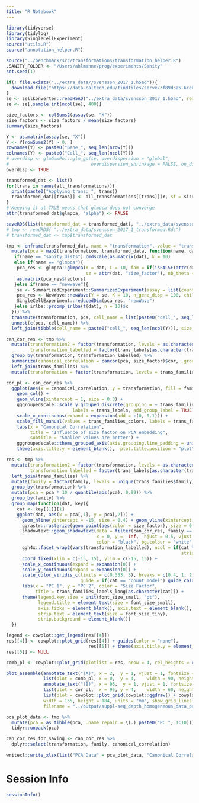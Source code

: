 ```yaml
---
title: "R Notebook"
---
```




```r
library(tidyverse)
library(tidylog)
library(SingleCellExperiment)
source("utils.R")
source("annotation_helper.R")

source("../benchmark/src/transformations/transformation_helper.R")
.SANITY_FOLDER <- "/Users/ahlmanne/prog/experiments/Sanity"
set.seed(1)
```



```r
if(! file.exists("../extra_data//svensson_2017_1.h5ad")){
  download.file("https://data.caltech.edu/tindfiles/serve/3f89d3a5-6ceb-486e-95d4-9bd3f511a706/", "../extra_data/svensson_2017_1.h5ad")
}
se <- zellkonverter::readH5AD("../extra_data/svensson_2017_1.h5ad", reader = "R")
se <- se[,sample.int(ncol(se), 400)]

size_factors <- colSums2(assay(se, "X"))
size_factors <- size_factors / mean(size_factors)
summary(size_factors)

Y <- as.matrix(assay(se, "X"))
Y <- Y[rowSums2(Y) > 0, ]
rownames(Y) <- paste0("Gene_", seq_len(nrow(Y)))
colnames(Y) <- paste0("Cell_", seq_len(ncol(Y)))
# overdisp <- glmGamPoi::glm_gp(se, overdispersion = "global", 
#                               overdispersion_shrinkage = FALSE, on_disk = FALSE)$overdispersions[1]
overdisp <- TRUE
```


```r
transformed_dat <- list()
for(trans in names(all_transformations)){
  print(paste0("Applying trans: ", trans))
  transformed_dat[[trans]] <- all_transformations[[trans]](Y, sf = size_factors, alpha = overdisp)
}
# Keeping it at TRUE means that glmpca does not converge
attr(transformed_dat$glmpca, "alpha") <- FALSE  
```



```r
saveRDS(list(transformed_dat = transformed_dat), "../extra_data/svensson_2017_1_transformed.Rds")
# tmp <- readRDS( "../extra_data/svensson_2017_1_transformed.Rds")
# transformed_dat <- tmp$transformed_dat
```


```r
tmp <- enframe(transformed_dat, name = "transformation", value = "transformed_data") %>%
  mutate(pca = map2(transformation, transformed_data, function(name, dat){
   if(name == "sanity_dists") cmdscale(as.matrix(dat), k = 10)
   else if(name == "glmpca"){
    pca_res <- glmpca::glmpca(Y = dat, L = 10, fam = if(isFALSE(attr(dat, "alpha"))) "poi" else "nb",
                              sz = attr(dat, "size_factor"), nb_theta = 1/attr(dat, "alpha"))
    as.matrix(pca_res$factors)
   }else if(name == "newwave"){
    se <- SummarizedExperiment::SummarizedExperiment(assay = list(counts = dat))
    pca_res <- NewWave::newWave(Y = se, K = 10, n_gene_disp = 100, children = 4)
    SingleCellExperiment::reducedDim(pca_res, "newWave")
   }else irlba::prcomp_irlba(t(dat), n = 10)$x 
  })) %>%
  transmute(transformation, pca, cell_name = list(paste0("cell_", seq_len(ncol(Y))))) %>%
  unnest(c(pca, cell_name)) %>%
  left_join(tibble(cell_name = paste0("cell_", seq_len(ncol(Y))), size_factor = size_factors)) 
```


```r
can_cor_res <- tmp %>%
  mutate(transformation2 = factor(transformation, levels = as.character(trans_families$transformation)),
         transformation_labelled = factor(trans_labels[as.character(transformation2)], levels = trans_labels[as.character(trans_families$transformation)])) %>% 
  group_by(transformation, transformation_labelled) %>%
  summarize(canonical_correlation = cancor(pca, size_factor)$cor, .groups = "drop") %>%
  left_join(trans_families) %>%
  mutate(transformation = factor(transformation, levels = trans_families$transformation))

cor_pl <- can_cor_res %>%
  ggplot(aes(x = canonical_correlation, y = transformation, fill = family)) +
    geom_col() +
    geom_vline(xintercept = 1, size = 0.3) +
    gggroupedscale::scale_y_grouped_discrete(grouping = ~ trans_families_labels[deframe(trans_families)[.x]], gap_size = 1.3, limits = rev,
                         labels = trans_labels, add_group_label = TRUE) +
    scale_x_continuous(expand = expansion(add = c(0, 0.1))) +
    scale_fill_manual(values = trans_families_colors, labels = trans_families_labels, guide = "none") +
    labs(x = "Canonical Correlation",
         title = "Influence of size factor on PCA embedding",
         subtitle = "Smaller values are better") +
    gggroupedscale::theme_grouped_axis(axis.grouping.line_padding = unit(5, "pt"), axis.grouping.line_height = unit(10, "pt"), axis.grouping.label.y = element_text(size = font_size_small, angle = 90)) +
    theme(axis.title.y = element_blank(),  plot.title.position = "plot")

res <- tmp %>%
  mutate(transformation2 = factor(transformation, levels = as.character(trans_families$transformation)),
         transformation_labelled = factor(trans_labels[as.character(transformation2)], levels = trans_labels[as.character(trans_families$transformation)])) %>% 
  left_join(trans_families) %>%
  mutate(family = factor(family, levels = unique(trans_families$family))) %>%
  group_by(transformation) %>%
  mutate(pca = pca * 10 / quantile(abs(pca), 0.99)) %>%
  group_by(family) %>%
  group_map(function(dat, key){
    cat <- key[[1]][1]
    ggplot(dat, aes(x = pca[,1], y = pca[,2])) +
      geom_hline(yintercept = -15, size = 0.4) + geom_vline(xintercept = -15, size = 0.4) +
      ggrastr::rasterize(geom_point(aes(color = size_factor), size = 0.7), dpi = 300, scale = 2/3) +
      shadowtext::geom_shadowtext(data = filter(can_cor_res, family == cat), aes(label = paste0("$\\rho = ", signif(canonical_correlation, digits = 2), "$")),
                                  x = 0, y = -Inf,  hjust = 0.5, vjust = -0.5, size = font_size_small / .pt,
                                  color = "black", bg.colour = "white", inherit.aes = FALSE) +
      ggh4x::facet_wrap2(vars(transformation_labelled), ncol = if(cat %in% c("count_model", "negative_control")) 2 else 4, 
                                                                  strip = ggh4x::strip_vanilla(clip = "off"), trim_blank = FALSE) +
      coord_fixed(xlim = c(-15, 15), ylim = c(-15, 15)) +
      scale_x_continuous(expand = expansion(0)) +
      scale_y_continuous(expand = expansion(0)) +
      scale_color_viridis_c(limits = c(0.333, 3), breaks = c(0.4, 1, 2.5), oob = scales::squish, trans = "log2",
                            guide = if(cat == "count_model") guide_colorbar() else "none") +
      labs(x = "PC 1", y = "PC 2", color = "Size Factor",
           title = trans_families_labels_long[as.character(cat)]) +
      theme(legend.key.size = unit(font_size_small, "pt"),
            legend.title = element_text(size = font_size_small),
            axis.ticks = element_blank(), axis.text = element_blank(), axis.line = element_blank(),
            strip.text = element_text(size = font_size_tiny),
            strip.background = element_blank()) 
  })

legend <- cowplot::get_legend(res[[4]])
res[[4]] <- cowplot::plot_grid(res[[4]] + guides(color = "none"),
                               res[[5]] + theme(axis.title.y = element_blank()), nrow = 1, align = "v", axis = "l")
res[[5]] <- NULL

comb_pl <- cowplot::plot_grid(plotlist = res, nrow = 4, rel_heights = c(2, 2, 1.16, 1.16))

plot_assemble(annotate_text("(A)", x = 2,  y = 1, vjust = 1, fontsize = font_size, fontface = "bold"),
              list(plot = comb_pl, x = 0,  y = 4,    width = 90, height = 180),
              annotate_text("(B)", x = 95,  y = 1, vjust = 1, fontsize = font_size, fontface = "bold"),
              list(plot = cor_pl,  x = 95, y = 4,    width = 60, height = 80),
              list(plot = cowplot::plot_grid(cowplot::ggdraw() + cowplot::draw_grob(legend)), x = 90, y = 65, width = 180, height = 70),
              width = 155, height = 184, units = "mm", show_grid_lines = FALSE,
              filename = "../output/suppl-seq_depth_homogeneous_data_pattern.pdf", latex_support = TRUE)
```

```r
pca_plot_data <- tmp %>%
  mutate(pca = as_tibble(pca, .name_repair = \(.) paste0("PC_", 1:10))) %>%
  tidyr::unpack(pca)

can_cor_res_for_saving <- can_cor_res %>%
  dplyr::select(transformation, family, canonical_correlation)
  
writexl::write_xlsx(list("PCA Data" = pca_plot_data, "Canonical Correlation" = can_cor_res_for_saving), path = "../output/suppl-seq_depth_homogeneous_data_pattern_source_data.xlsx")
```

# Session Info

```r
sessionInfo()
```


 